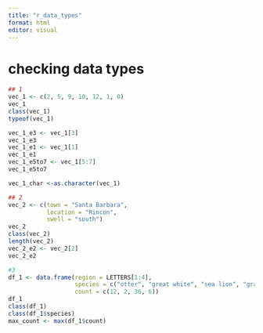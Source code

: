 ```yaml
---
title: "r_data_types"
format: html
editor: visual
---
```

# checking data types
```r
## 1
vec_1 <- c(2, 5, 9, 10, 12, 1, 0)
vec_1
class(vec_1)
typeof(vec_1)

vec_1_e3 <- vec_1[3]
vec_1_e3
vec_1_e1 <- vec_1[1]
vec_1_e1
vec_1_e5to7 <- vec_1[5:7]
vec_1_e5to7

vec_1_char <-as.character(vec_1)

## 2 
vec_2 <- c(town = "Santa Barbara", 
           location = "Rincon", 
           swell = "south")
vec_2
class(vec_2)
length(vec_2)
vec_2_e2 <- vec_2[2]
vec_2_e2

#3 
df_1 <- data.frame(region = LETTERS[1:4], 
                   species = c("otter", "great white", "sea lion", "gray whale"), 
                   count = c(12, 2, 36, 6))
df_1
class(df_1)
class(df_1$species)
max_count <- max(df_1$count)
```
